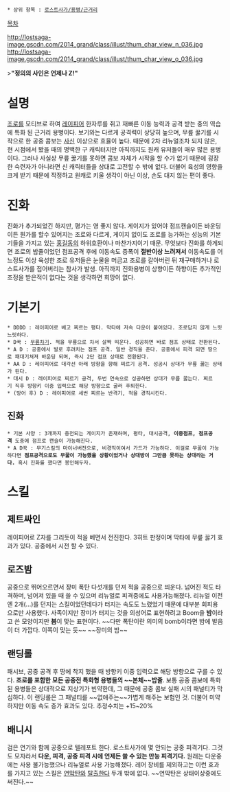  * 상위 항목 : [[로스트사가/용병/근거리]]

[[목차]]

http://lostsaga-image.gscdn.com/2014_grand/class/illust/thum_char_view_n_036.jpg
http://lostsaga-image.gscdn.com/2014_grand/class/illust/thum_char_view_o_036.jpg

>'''"정의의 사인은 언제나 Z!"'''

= 설명 =
[[조로]]를 모티브로 하여 [[레이피어]] 한자루를 쥐고  재빠른 이동 능력과 공격 받는 중의 역습에 특화 된 근거리 용병이다. 보기와는 다르게 공격력이 상당히 높으며, 무릎 꿇기를 시작으로 한 공중 콤보는 [[사신(로스트사가)|사신]] 이상으로 효율이 높다. 때문에 2차 리뉴얼조차 되지 않은, 현 시점에서 봤을 때의 명백한 구 캐릭터지만 아직까지도 원캐 유저들이 매우 많은 용병이다. 그러나 사실상 무릎 꿇기를 못하면 콤보 자체가 시작을 할 수가 없기 때문에 굉장한 숙련자가 아니라면 신 캐릭터들을 상대로 고전할 수 밖에 없다. 더불어 육성의 영향을 크게 받기 때문에 작정하고 원캐로 키울 생각이 아닌 이상, 손도 대지 않는 편이 좋다.

= 진화 =
진화가 추가되었긴 하지만, 평가는 영 좋지 않다. 게이지가 있어야 점프캔슬이든 바운딩이든 뭔가를 할수 있어지는 조로와 다르게, 게이지 없이도 조로를 능가하는 성능의 기본기들을 가지고 있는 [[홍길동(로스트사가)|홍길동]]의 하위호환이나 마찬가지이기 때문. 무엇보다 진화를 하게되면 조로의 밥줄이었던 점프공격 후에 이동속도 증폭이 '''절반이상 느려져서''' 이동속도를 어느정도 이상 육성한 조로 유저들은 눈물을 머금고 조로를 갈아버린 뒤 재구매하거나 로스트사가를 접어버리는 참사가 발생. 아직까지 진화용병이 상향이든 하향이든 추가적인 조정을 받은적이 없다는 것을 생각하면 희망이 없다.

= 기본기 =
 * DDDD : 레이피어로 베고 찌르는 평타. 막타에 저속 다운이 붙어있다. 조로답지 않게 느릿느릿하다.
 * D꾹 : [[니킥|무릎차기]]. 적을 무릎으로 차서 살짝 띄운다. 성공하면 바로 점프 상태로 전환된다.
 * A D : 공중에서 발로 후려치는 점프 공격. 일반 경직을 준다. 공중에서 피격 되면 땅으로 패대기쳐져 바운딩 되며, 즉시 2단 점프 상태로 전환된다.
 * AA D : 레이피어로 대각선 아래 방향을 향해 찌르기 공격. 성공시 상대가 무릎 꿇는 상태가 된다.
 * 대시 D : 레이피어로 찌르기 공격, 두번 연속으로 성공하면 상대가 무릎 꿇는다. 찌르기 직후 방향키 이중 입력으로 해당 방향으로 굴러 후퇴한다.
 * (방어 후) D : 레이피어로 세번 찌르는 반격기, 적을 경직시킨다.

== 진화 ==
 * 기본 사양 : 3개까지 충전되는 게이지가 존재하며, 평타, 대시공격, '''이중점프, 점프공격''' 도중에 점프로 캔슬이 가능해진다.
 * A D꾹 : 무기스킬의 마이너버전으로, 비경직이여서 가드가 가능하다. 이걸로 무꿇이 가능하다면 '''점프공격으로도 무꿇이 가능했을 상황이었거나 상대방이 그만큼 못하는 상대라는 거다.''' 혹시 진화를 했다면 봉인해두자.

= 스킬 =
== 제트싸인 ==
레이피어로 Z자를 그리듯이 적을 베면서 전진한다. 3히트 판정이며 막타에 무릎 꿇기 효과가 있다. 공중에서 시전 할 수 있다.

== 로즈밤 ==
공중으로 뛰어오르면서 장미 폭탄 다섯개를 던져 적을 공중으로 띄운다. 넘어진 적도 타격하며, 넘어져 있을 때 쓸 수 있으며 리뉴얼로 피격중에도 사용가능해졌다. 리뉴얼 이전엔 2개(...)를 던지는 스킬이었던데다가 터지는 속도도 느렸었기 때문에 대부분 회피용으로만 사용했다. 사족이지만 장미가 터지는 것을 의성어로 표현하려고 Boom을 '''밤'''이라고 쓴 모양이지만 '''붐'''이 맞는 표현이다. ~~다만 폭탄이란 의미의 bomb이라면 밤에 발음이 더 가깝다. 이쪽이 맞는 듯~~ ~~장미의 밤~~

== 랜딩롤 ==
패시브, 공중 공격 후 땅에 착지 했을 때 방향키 이중 입력으로 해당 방향으로 구를 수 있다. '''조로를 포함한 모든 공중전 특화형 용병들의 ~~본체~~밥줄'''. 보통 공중 콤보에 특화 된 용병들은 상대적으로 지상기가 빈약한데, 그 때문에 공중 콤보 실패 시의 패널티가 막심하다. 이 랜딩롤은 그 패널티를 ~~없애주는~~가볍게 해주는 보험인 것. 더불어 미약하지만 이동 속도 증가 효과도 있다. 추정수치는 +15~20%

== 배니시 ==
검은 연기와 함께 공중으로 텔레포트 한다. 로스트사가에 몇 안되는 공중 피격기다. 그것도 모자라서 '''다운, 피격, 공중 피격 시에 언제든 쓸 수 있는 만능 피격기다.''' 원래는 다운중에는 사용 불가능했으나 리뉴얼로 사용 가능해졌다. 레어 장비를 제외하고는 이런 효과를 가지고 있는 스킬은 [[일지매(로스트사가)|연막탄]]와 [[트레이스 김윤성|탈출한다]] 두개 밖에 없다. ~~연막탄은 상태이상중에도 써진다.~~
